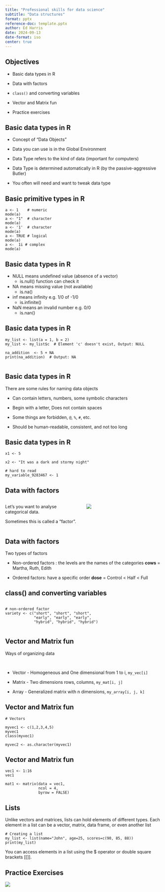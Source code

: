 ```yaml
---
title: "Professional skills for data science"
subtitle: "Data structures"
format: pptx
reference-doc: template.pptx
author: Ed Harris
date: 2024-09-13
date-format: iso
center: true
---
```


## Objectives

- Basic data types in R

- Data with factors

- `class()` and converting variables

- Vector and Matrix fun

- Practice exercises


## Basic data types in R

- Concept of "Data Objects"

- Data you can use is in the Global Environment 

- Data Type refers to the kind of data (important for computers)

- Data Type is determined automatically in R (by the passive-aggressive Butler)

- You often will need and want to tweak data type

## Basic primitive types in R

```
a <- 1    # numeric
mode(a)
a <- "1"  # character
mode(a)
a <- '1'  # character
mode(a)
a <- TRUE # logical
mode(a)
a <-  1i # complex
mode(a)
```
## Basic data types in R

- NULL means undefined value (absence of a vector)
  + is.null() function can check it

- NA means missing value (not available)
  + is.na()

- inf means infinity e.g. 1/0 of -1/0
  + is.infinite()
- NaN means an invalid number e.g. 0/0
  + is.nan()

## Basic data types in R

```
my_list <- list(a = 1, b = 2)
my_list <- my_list$c  # Element 'c' doesn't exist, Output: NULL

na_addition  <- 5 + NA
print(na_addition)  # Output: NA


```
## Basic data types in R

There are some rules for naming data objects

- Can contain letters, numbers, some symbolic characters

- Begin with a letter, Does not contain spaces

- Some things are forbidden, `@`, `%`, `#`, etc.

- Should be human-readable, consistent, and not too long

## Basic data types in R


```
x1 <- 5  

x2 <- "It was a dark and stormy night" 

# hard to read
my_variable_9283467 <- 1 

```


## Data with factors

::: columns
::: {.column width="50%"}

Let's you want to analyse categorical data.

Sometimes this is called a "factor".
:::

::: {.column width="50%"}


![](pics/mean_mark_boxplot_ggplot2.webp)
::: 
::: 


## Data with factors

Two types of factors

- Non-ordered factors : the levels are the names of the categories
**cows** = Martha, Ruth, Edith

- Ordered factors: have a specific order
**dose** = Control < Half < Full

## class() and converting variables

```

# non-ordered factor
variety <- c("short", "short", "short",
             "early", "early", "early",
             "hybrid", "hybrid", "hybrid")
         

```

## Vector and Matrix fun

Ways of organizing data

<br>

- Vector - Homogeneous and One dimensional from 1 to i, `my_vec[i]`

- Matrix - Two dimensions rows, columns, `my_mat[i, j]`

- Array - Generalized matrix with n dimensions, `my_array[i, j, k]`

## Vector and Matrix fun

```
# Vectors

myvec1 <- c(1,2,3,4,5) 
myvec1
class(myvec1) 

myvec2 <- as.character(myvec1) 

```

## Vector and Matrix fun

```
vec1 <- 1:16 
vec1 

mat1 <- matrix(data = vec1, 
               ncol = 4, 
               byrow = FALSE) 
```

## Lists
Unlike vectors and matrices, lists can hold elements of different types. Each element in a list can be a vector, matrix, data frame, or even another list
```
# Creating a list
my_list <- list(name="John", age=25, scores=c(90, 85, 88))
print(my_list)
```
You can access elements in a list using the $ operator or double square brackets [[]].


## Practice Exercises

![](pics/Laptop_duck.webp)
